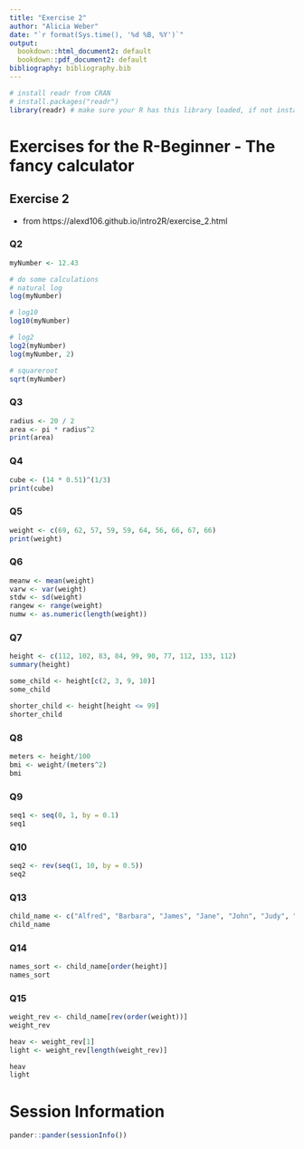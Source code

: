 ```yaml
---
title: "Exercise 2"
author: "Alicia Weber"
date: "`r format(Sys.time(), '%d %B, %Y')`"
output:
  bookdown::html_document2: default
  bookdown::pdf_document2: default
bibliography: bibliography.bib
---
```


```r
# install readr from CRAN
# install.packages("readr")
library(readr) # make sure your R has this library loaded, if not install it (see line above)
```

# Exercises for the R-Beginner - The fancy calculator

## Exercise 2
* from https://alexd106.github.io/intro2R/exercise_2.html

### Q2
```r
myNumber <- 12.43

# do some calculations
# natural log
log(myNumber)
```

```r
# log10
log10(myNumber)
```
```r
# log2
log2(myNumber)
log(myNumber, 2)
```
```r
# squareroot
sqrt(myNumber)
```
### Q3
```r
radius <- 20 / 2  
area <- pi * radius^2  
print(area)
```
### Q4
```r
cube <- (14 * 0.51)^(1/3)
print(cube)
```

### Q5
```r
weight <- c(69, 62, 57, 59, 59, 64, 56, 66, 67, 66)
print(weight)
```

### Q6
```r
meanw <- mean(weight)
varw <- var(weight)
stdw <- sd(weight)
rangew <- range(weight)
numw <- as.numeric(length(weight))

```

### Q7
```r
height <- c(112, 102, 83, 84, 99, 90, 77, 112, 133, 112)
summary(height)

some_child <- height[c(2, 3, 9, 10)]
some_child

shorter_child <- height[height <= 99]
shorter_child
```

### Q8
```r
meters <- height/100
bmi <- weight/(meters^2)
bmi
```

### Q9
```r
seq1 <- seq(0, 1, by = 0.1)
seq1
```

### Q10
```r
seq2 <- rev(seq(1, 10, by = 0.5))
seq2
```

### Q13
```r
child_name <- c("Alfred", "Barbara", "James", "Jane", "John", "Judy", "Louise", "Mary", "Ronald", "William")
child_name
```

### Q14
```r
names_sort <- child_name[order(height)]
names_sort
```

### Q15
```r
weight_rev <- child_name[rev(order(weight))]
weight_rev

heav <- weight_rev[1]
light <- weight_rev[length(weight_rev)]

heav
light
```

# Session Information

```r
pander::pander(sessionInfo())
```

